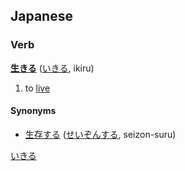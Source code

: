 == Japanese ==
===Verb===
'''[[生]][[きる]]''' ([[いきる]], ikiru)

# to [[live]]

====Synonyms====
* [[生存]]する ([[せいぞん]]する, seizon-suru)

[[Category:Japanese verbs|いきる]]